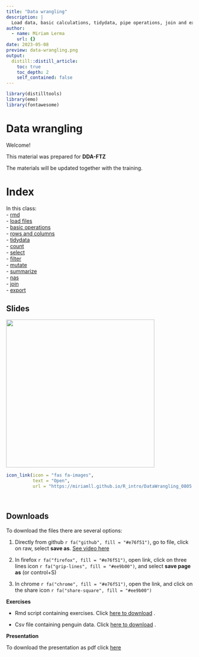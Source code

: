 ```yaml
---
title: "Data wrangling"
description: |
  Load data, basic calculations, tidydata, pipe operations, join and export data frames.
author:
  - name: Miriam Lerma
    url: {}
date: 2023-05-08
preview: data-wrangling.png
output:
  distill::distill_article:
    toc: true
    toc_depth: 2
    self_contained: false
---
```


```r
library(distilltools)
library(emo)
library(fontawesome)
```

# Data wrangling

Welcome!

This material was prepared for **DDA-FTZ**

The materials will be updated together with the training.

# Index

In this class: <br>
- [rmd](https://miriamll.github.io/R_intro/DataWrangling_0805.html#6)<br>
- [load files](https://miriamll.github.io/R_intro/DataWrangling_0805.html#27)<br>
- [basic operations](https://miriamll.github.io/R_intro/DataWrangling_0805.html#44) <br>
- [rows and columns](https://miriamll.github.io/R_intro/DataWrangling_0805.html#54) <br>
- [tidydata](https://miriamll.github.io/R_intro/DataWrangling_0805.html#59) <br>
- [count](https://miriamll.github.io/R_intro/DataWrangling_0805.html#66) <br>
- [select](https://miriamll.github.io/R_intro/DataWrangling_0805.html#68) <br>
- [filter](https://miriamll.github.io/R_intro/DataWrangling_0805.html#69) <br>
- [mutate](https://miriamll.github.io/R_intro/DataWrangling_0805.html#74) <br>
- [summarize](https://miriamll.github.io/R_intro/DataWrangling_0805.html#75) <br>
- [nas](https://miriamll.github.io/R_intro/DataWrangling_0805.html#76)<br>
- [join](https://miriamll.github.io/R_intro/DataWrangling_0805.html#80) <br>
- [export](https://miriamll.github.io/R_intro/DataWrangling_0805.html#94) <br>


## Slides
<html>
<body>
   <left>
      <a href="https://miriamll.github.io/R_intro/DataWrangling_0805.html#1"><img src="https://github.com/MiriamLL/R_intro/blob/master/Images/000data-wrangling.png?raw=true" style="width:400px"></a>
   </left>
</body>
</html>


```r
icon_link(icon = "fas fa-images",
          text = "Open",
          url = "https://miriamll.github.io/R_intro/DataWrangling_0805.html#1")
```

<br>

## Downloads

To download the files there are several options:  

1. Directly from github `r fa("github", fill = "#e76f51")`, go to file, click on raw, select **save as**. [See video here](https://www.gitkraken.com/learn/git/github-download#how-to-download-a-csv-from-github)

2. In firefox `r fa("firefox", fill = "#e76f51")`, open link, click on three lines icon `r fa("grip-lines", fill = "#ee9b00")`, and select **save page as** (or control+S)

3. In chrome `r fa("chrome", fill = "#e76f51")`, open the link, and click on the share icon `r fa("share-square", fill = "#ee9b00")`

**Exercises**

- Rmd script containing exercises. Click [here to download](https://raw.githubusercontent.com/MiriamLL/R_intro/master/02ExercisesRmd.Rmd) .

- Csv file containing penguin data. Click [here to download](https://raw.githubusercontent.com/MiriamLL/R_intro/master/Downloads/penguins1.csv) .

**Presentation**

To download the presentation as pdf click [here]()
